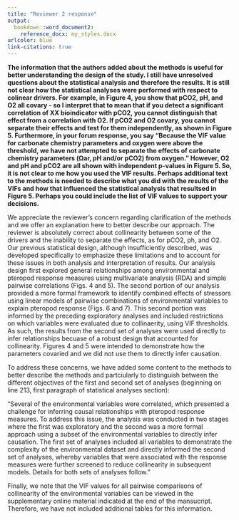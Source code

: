 ```yaml
---
title: "Reviewer 2 response"
output: 
  bookdown::word_document2:
    reference_docx: my_styles.docx
urlcolor: blue
link-citations: true
---
```


__The information that the authors added about the methods is useful for better understanding the design of the study. I still have unresolved questions about the statistical analysis and therefore the results. It is still not clear how the statistical analyses were performed with respect to colinear drivers. For example, in Figure 4, you show that pCO2, pH, and O2 all covary - so I interpret that to mean that if you detect a significant correlation of XX bioindicator with pCO2, you cannot distinguish that effect from a correlation with O2. If pCO2 and O2 covary, you cannot separate their effects and test for them independently, as shown in Figure 5. Furthermore, in your forum response, you say "Because the VIF value for carbonate chemistry parameters and oxygen were above the threshold, we have not attempted to separate the effects of carbonate chemistry parameters (Ωar, pH and/or pCO2) from oxygen." However, O2 and pH and pCO2 are all shown with independent p-values in Figure 5. So, it is not clear to me how you used the VIF results. Perhaps additional text to the methods is needed to describe what you did with the results of the VIFs and how that influenced the statistical analysis that resultsed in Figure 5. Perhaps you could include the list of VIF values to support your decisions.__

We appreciate the reviewer's concern regarding clarification of the methods and we offer an explanation here to better describe our approach.  The reviewer is absolutely correct about collinearity between some of the drivers and the inability to separate the effects, as for pCO2, ph, and O2.  Our previous statistical design, although insufficiently described, was developed specifically to emphasize these limitations and to account for these issues in both analysis and interpretation of results.  Our analysis design first explored general relationships among environmental and pteropod response measures using multivariate analysis (RDA) and simple pairwise correlations (Figs. 4 and 5).  The second portion of our analysis provided a more formal framework to identify combined effects of stressors using linear models of pairwise combinations of environmental variables to explain pteropod response (Figs. 6 and 7).  This second portion was informed by the preceding exploratory analyses and included restrictions on which variables were evaluated due to collinaerity, using VIF thresholds.  As such, the results from the second set of analyses were used directly to infer relationships becuase of a robust design that accounted for collinearity.  Figures 4 and 5 were intended to demonstrate how the parameters covaried and we did not use them to directly infer causation.  

To address these concerns, we have added some content to the methods to better describe the methods and partciularly to distinguish between the different objectives of the first and second set of analyses (beginning on line 213, first paragraph of statistical analyses section):

"Several of the environmental variables were correlated, which presented a challenge for inferring causal relationships with pteropod response measures.  To address this issue, the analysis was conducted in two stages where the first was exploratory and the second was a more formal approach using a subset of the environmental variables to directly infer causation.  The first set of analyses included all variables to demonstrate the complexity of the environmental dataset and directly informed the second set of analyses, whereby variables that were associated with the response measures were further screened to reduce collinearity in subsequent models.  Details for both sets of analyses follow."

Finally, we note that the VIF values for all pairwise comparisons of collinearity of the environmental variables can be viewed in the supplementary online material indicated at the end of the mansucript.  Therefore, we have not included additional tables for this information.

